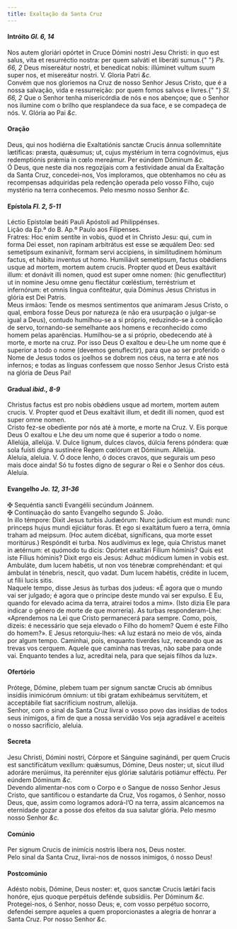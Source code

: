 ```yaml
---
title: Exaltação da Santa Cruz
---
```


<h4 class="text-center">
  Intróito <em>Gl. 6, 14</em>
</h4>
<div class="container-fluid">
  <div class="row">
    <div class="col-6 dropcaps text-justify">
      Nos autem gloriári opórtet in Cruce Dómini nostri Jesu Christi: in quo est
      salus, vita et resurréctio nostra: per quem salváti et liberáti sumus.{" "}
      <em>Ps. 66, 2</em> Deus misereátur nostri, et benedícat nobis: illúminet
      vultum suum super nos, et misereátur nostri. V. Gloria Patri <em>&c.</em>
    </div>
    <div class="col-6 dropcaps text-justify">
      Convém que nos gloriemos na Cruz de nosso Senhor Jesus Cristo, que é a
      nossa salvação, vida e ressurreição: por quem fomos salvos e livres.{" "}
      <em>Sl. 66, 2</em> Que o Senhor tenha misericórdia de nós e nos abençoe;
      que o Senhor nos ilumine com o brilho que resplandece da sua face, e se
      compadeça de nós. V. Glória ao Pai <em>&c.</em>
    </div>
  </div>
</div>

<h4 class="text-center">Oração</h4>
<div class="container-fluid">
  <div class="row">
    <div class="col-6 dropcaps text-justify">
      Deus, qui nos hodiérna die Exaltatiónis sanctæ Crucis ánnua sollemnitáte
      lætíficas: præsta, quǽsumus; ut, cujus mystérium in terra cognóvimus, ejus
      redemptiónis prǽmia in cœlo mereámur. Per eúndem Dóminum <em>&c.</em>
    </div>
    <div class="col-6 dropcaps text-justify">
      Ó Deus, que neste dia nos regozijais com a festividade anual da Exaltação
      da Santa Cruz, concedei-nos, Vos imploramos, que obtenhamos no céu as
      recompensas adquiridas pela redenção operada pelo vosso Filho, cujo
      mystério na terra conhecemos. Pelo mesmo nosso Senhor <em>&c.</em>
    </div>
  </div>
</div>

<h4 class="text-center">Epístola <em>Fl. 2, 5-11</em></h4>
<div class="container-fluid">
<div class="row">
<div class="col-6 text-justify">
Léctio Epístolæ beáti Pauli Apóstoli ad Philippénses.
</div>
<div class="col-6 text-justify">
Lição da Ep.ª do B. Ap.º Paulo aos Filipenses.
</div>
<div class="col-6 dropcaps text-justify">
Fratres: Hoc enim sentíte in vobis, quod et in Christo Jesu: qui, cum in forma Dei esset, non rapinam arbitrátus est esse se æquálem Deo: sed semetípsum exinanívit, formam servi accipiens, in similitudinem hóminum factus, et hábitu inventus ut homo. Humiliávit semetípsum, factus obǿdiens usque ad mortem, mortem autem crucis. Propter quod et Deus exaltávit illum: et donávit illi nomen, quod est super omne nomen: (hic genuflectitur)</em> ut in nomine Jesu omne genu flectátur cœléstium, terréstrium et infernórum: et omnis lingua confiteátur, quia Dóminus Jesus Christus in glória est Dei Patris.
</div>
<div class="col-6 dropcaps text-justify">
Meus irmãos: Tende os mesmos sentimentos que animaram Jesus Cristo, o qual, embora fosse Deus por natureza (e não era usurpação o julgar-se igual a Deus), contudo humilhou-se a si próprio, reduzindo-se à condição de servo, tornando-se semelhante aos homens e reconhecido como homem pelas aparências. Humilhou-se a si próprio, obedecendo até à morte, e morte na cruz. Por isso Deus O exaltou e deu-Lhe um nome que é superior a todo o nome (devemos genuflectir), para que ao ser proferido o Nome de Jesus todos os joelhos se dobrem nos céus, na terra e até nos infernos; e todas as línguas confessem que nosso Senhor Jesus Cristo está na glória de Deus Pai!
</div>
</div>
</div>

<h4 class="text-center">
  Gradual <em>ibid., 8-9</em>
</h4>
<div class="container-fluid">
  <div class="row">
    <div class="col-6 dropcaps text-justify">
      Christus factus est pro nobis obǿdiens usque ad mortem, mortem autem
      crucis. V. Propter quod et Deus exaltávit illum, et dedit illi nomen, quod
      est super omne nomen.
    </div>
    <div class="col-6 dropcaps text-justify">
      Cristo fez-se obediente por nós até à morte, e morte na Cruz. V. Eis
      porque Deus O exaltou e Lhe deu um nome que é superior a todo o nome.
    </div>
    <div class="col-6 text-justify">
      Allelúja, allelúja. V. Dulce lignum, dulces clavos, dúlcia ferens póndera:
      quæ sola fuísti digna sustinére Regem cœlórum et Dóminum. Allelúja.
    </div>
    <div class="col-6 text-justify">
      Aleluia, aleluia. V. Ó doce lenho, ó doces cravos, que segurais um peso
      mais doce ainda! Só tu fostes digno de segurar o Rei e o Senhor dos céus.
      Aleluia.
    </div>
  </div>
</div>

<h4 class="text-center">
  Evangelho <em>Jo. 12, 31-36</em>
</h4>
<div class="container-fluid">
  <div class="row">
    <div class="col-6 text-justify">
      <span class="text-danger">&#10016;</span> Sequéntia sancti Evangélii
      secúndum Joánnem.
    </div>
    <div class="col-6 text-justify">
      <span class="text-danger">&#10016;</span> Continuação do santo Evangelho
      segundo S. João.
    </div>
    <div class="col-6 dropcaps text-justify">
      In illo témpore: Dixit Jesus turbis Judæórum: Nunc judícium est mundi:
      nunc princeps hujus mundi ejiciátur foras. Et ego si exaltátum fuero a
      terra, ómnia traham ad meipsum. (Hoc autem dicébat, signíficans, qua morte
      esset moritúrus.) Respóndit ei turba. Nos audívimus ex lege, quia Christus
      manet in ætérnum: et quómodo tu dicis: Opórtet exaltári Fílium hóminis?
      Quis est iste Fílius hóminis? Dixit ergo eis Jesus: Adhuc módicum lumen in
      vobis est. Ambuláte, dum lucem habétis, ut non vos ténebræ comprehéndant:
      et qui ámbulat in ténebris, nescit, quo vadat. Dum lucem habétis, crédite
      in lucem, ut fílii lucis sitis.
    </div>
    <div class="col-6 dropcaps text-justify">
      Naquele tempo, disse Jesus às turbas dos judeus: «É agora que o mundo vai
      ser julgado; é agora que o príncipe deste mundo vai ser expulso. E Eu,
      quando for elevado acima da terra, atrairei todos a mim». (Isto dizia Ele
      para indicar o género de morte de que morreria). As turbas
      responderam-Lhe: «Aprendemos na Lei que Cristo permanecerá para sempre.
      Como, pois, dizeis: é necessário que seja elevado o Filho do homem? Quem é
      este Filho do homem?». E Jesus retorquiu-lhes: «A luz estará no meio de
      vós, ainda por algum tempo. Caminhai, pois, enquanto tiverdes luz,
      receando que as trevas vos cerquem. Aquele que caminha nas trevas, não
      sabe para onde vai. Enquanto tendes a luz, acreditai nela, para que sejais
      filhos da luz».
    </div>
  </div>
</div>

<h4 class="text-center">Ofertório</h4>
<div class="container-fluid">
  <div class="row">
    <div class="col-6 dropcaps text-justify">
      Prótege, Dómine, plebem tuam per signum sanctæ Crucis ab ómnibus insídiis
      inimicórum ómnium: ut tibi gratam exhibeámus servitútem, et acceptábile
      fiat sacrifícium nostrum, allelúja.
    </div>
    <div class="col-6 dropcaps text-justify">
      Senhor, com o sinal da Santa Cruz livrai o vosso povo das insídias de
      todos seus inimigos, a fim de que a nossa servidão Vos seja agradável e
      aceiteis o nosso sacrifício, aleluia.
    </div>
  </div>
</div>

<h4 class="text-center">Secreta</h4>
<div class="container-fluid">
  <div class="row">
    <div class="col-6 dropcaps text-justify">
      Jesu Christi, Dómini nostri, Córpore et Sánguine saginándi, per quem
      Crucis est sanctifícátum vexíllum: quǽsumus, Dómine, Deus noster; ut,
      sicut illud adoráre merúimus, ita perénniter ejus glóriæ salutáris
      potiámur efféctu. Per eúndem Dóminum <em>&c.</em>
    </div>
    <div class="col-6 dropcaps text-justify">
      Devendo alimentar-nos com o Corpo e o Sangue de nosso Senhor Jesus Cristo,
      que santificou o estandarte da Cruz, Vos rogamos, ó Senhor, nosso Deus,
      que, assim como logramos adorá-l’O na terra, assim alcancemos na
      eternidade gozar a posse dos efeitos da sua salutar glória. Pelo mesmo
      nosso Senhor <em>&c.</em>
    </div>
  </div>
</div>

<h4 class="text-center">Comúnio</h4>
<div class="container-fluid">
  <div class="row">
    <div class="col-6 dropcaps text-justify">
      Per signum Crucis de inimícis nostris líbera nos, Deus noster.
    </div>
    <div class="col-6 dropcaps text-justify">
      Pelo sinal da Santa Cruz, livrai-nos de nossos inimigos, ó nosso Deus!
    </div>
  </div>
</div>

<h4 class="text-center">Postcomúnio</h4>
<div class="container-fluid">
  <div class="row">
    <div class="col-6 dropcaps text-justify">
      Adésto nobis, Dómine, Deus noster: et, quos sanctæ Crucis lætári facis
      honóre, ejus quoque perpétuis defénde subsídiis. Per Dóminum <em>&c.</em>
    </div>
    <div class="col-6 dropcaps text-justify">
      Protegei-nos, ó Senhor, nosso Deus; e, com vosso perpétuo socorro,
      defendei sempre aqueles a quem proporcionastes a alegria de honrar a Santa
      Cruz. Por nosso Senhor <em>&c.</em>
    </div>
  </div>
</div>
